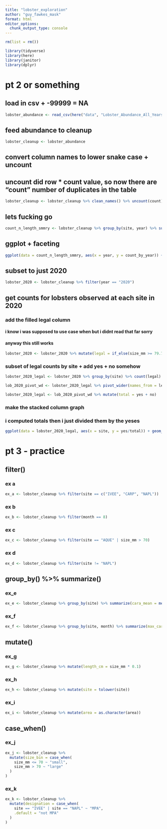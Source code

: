```yaml
---
title: "lobster_exploration"
author: "guy_fawkes_mask"
format: html
editor_options: 
  chunk_output_type: console
---
```


```r
rm(list = rm())
```


```r
library(tidyverse)
library(here)
library(janitor)
library(dplyr)
```

# pt 2 or something

## load in csv + -99999 = NA
```r
lobster_abundance <- read_csv(here("data", "Lobster_Abundance_All_Years_20210412.csv"), na = c("-99999", ""))
```


## feed abundance to cleanup
```r
lobster_cleanup <- lobster_abundance
```


## convert column names to lower snake case + uncount

## uncount did row * count value, so now there are "count" number of duplicates in the table
```r
lobster_cleanup <- lobster_cleanup %>% clean_names() %>% uncount(count)
```

## lets fucking go

```r
count_n_length_smmry <- lobster_cleanup %>% group_by(site, year) %>% summarize(count_by_year = n(), mean_carp = mean(size_mm, na.rm = TRUE))
```

## ggplot + faceting
```r
ggplot(data = count_n_length_smmry, aes(x = year, y = count_by_year)) + geom_point(size = 3) + facet_wrap(~ site)
```

## subset to just 2020
```r
lobster_2020 <- lobster_cleanup %>% filter(year == "2020")
```

## get counts for lobsters observed at each site in 2020

### add the filled legal column
#### i know i was supposed to use case when but i didnt read that far sorry
#### anyway this still works
```r
lobster_2020 <- lobster_2020 %>% mutate(legal = if_else(size_mm >= 79.76, "yes", if_else(size_mm < 79.76, "no", "none")))
```

### subset of legal counts by site + add yes + no somehow
```r
lobster_2020_legal <- lobster_2020 %>% group_by(site) %>% count(legal)

lob_2020_pivot_wd <- lobster_2020_legal %>% pivot_wider(names_from = legal, values_from = n)

lobster_2020_legal <- lob_2020_pivot_wd %>% mutate(total = yes + no)
```



### make the stacked column graph
### i computed totals then i just divided them by the yeses
```r
ggplot(data = lobster_2020_legal, aes(x = site, y = yes/total)) + geom_col()

```

# pt 3 - practice

## filter()

### ex a
```r
ex_a <- lobster_cleanup %>% filter(site == c("IVEE", "CARP", "NAPL"))
```

### ex b
```r
ex_b <- lobster_cleanup %>% filter(month == 8)
```

### ex c
```r
ex_c <- lobster_cleanup %>% filter(site == "AQUE" | size_mm > 70)

```

### ex d
```r
ex_d <- lobster_cleanup %>% filter(site != "NAPL")
```

## group_by() %>% summarize()

### ex_e
```r
ex_e <- lobster_cleanup %>% group_by(site) %>% summarize(cara_mean = mean(size_mm, na.rm = TRUE), cara_sd = sd(size_mm, na.rm = TRUE))

```

### ex_f
```r
ex_f <- lobster_cleanup %>% group_by(site, month) %>% summarize(max_cara = max(size_mm, na.rm = TRUE))
```

## mutate()

### ex_g
```r
ex_g <- lobster_cleanup %>% mutate(length_cm = size_mm * 0.1)

```

### ex_h
```r
ex_h <- lobster_cleanup %>% mutate(site = tolower(site))

```

### ex_i
```r
ex_i <- lobster_cleanup %>% mutate(area = as.character(area))

```

## case_when()

### ex_j
```r
ex_j <- lobster_cleanup %>% 
  mutate(size_bin = case_when(
    size_mm <= 70 ~ "small",
    size_mm > 70 ~ "large"
  )
)

```

### ex_k
```r
ex_k <- lobster_cleanup %>% 
  mutate(designation = case_when(
    site == "IVEE" | site == "NAPL" ~ "MPA",
    .default = "not MPA"
  )
)

```
